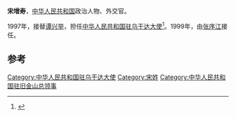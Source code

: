 '''宋增寿'''，[[中华人民共和国|中华人民共和国]]政治人物、外交官。

1997年，接替[[谭兴举|谭兴举]]，担任[[中国驻乌干达大使列表|中华人民共和国驻乌干达大使]]<ref>{{cite web|author=中华人民共和国外交部|title=中国驻乌干达历任大使|url=http://www.mfa.gov.cn/chn/pds/ziliao/wjrw/2167/2170/t9215.htm|publisher=中华人民共和国外交部|accessdate=2012-03-09|archive-date=2012-08-04|archive-url=https://archive.is/20120804081549/http://www.mfa.gov.cn/chn/pds/ziliao/wjrw/2167/2170/t9215.htm|dead-url=no}}</ref>。1999年，由[[张序江|张序江]]接任。

== 参考 ==
{{reflist}}
{{start box}}
{{s-dip}}
{{succession box|[[谭兴举|谭兴举]]|[[张序江|张序江]]|[[中国驻乌干达大使列表|中华人民共和国驻乌干达大使]]|1997年7月-1999年6月}}
{{end box}}
{{中国政治人物小作品}}

[[Category:中华人民共和国驻乌干达大使|Category:中华人民共和国驻乌干达大使]]
[[Category:宋姓|Category:宋姓]]
[[Category:中华人民共和国驻旧金山总领事|Category:中华人民共和国驻旧金山总领事]]